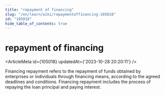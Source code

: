 ```yaml
---
title: "repayment of financing"
slug: "/en/learn/wiki/repaymentoffinancing-105018"
id: "105018"
hide_table_of_contents: true
---
```



# repayment of financing

<ArticleMeta id={105018} updatedAt={'2023-10-28 20:20:11'} />
<div className='border-solid border-b border-t-0 my-4 border-[var(--ifm-color-gray-300)]' />

Financing repayment refers to the repayment of funds obtained by enterprises or individuals through financing means, according to the agreed deadlines and conditions. Financing repayment includes the process of repaying the loan principal and paying interest.
